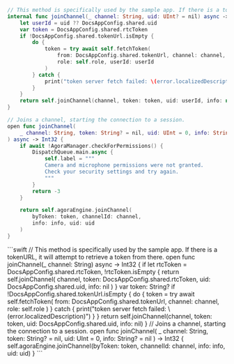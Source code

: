 
<PlatformWrapper platform="ios">

```swift
// This method is specifically used by the sample app. If there is a tokenURL, it will attempt to retrieve a token from there.
internal func joinChannel(_ channel: String, uid: UInt? = nil) async -> Int32 {
    let userId = uid ?? DocsAppConfig.shared.uid
    var token = DocsAppConfig.shared.rtcToken
    if !DocsAppConfig.shared.tokenUrl.isEmpty {
        do {
            token = try await self.fetchToken(
                from: DocsAppConfig.shared.tokenUrl, channel: channel,
                role: self.role, userId: userId
            )
        } catch {
            print("token server fetch failed: \(error.localizedDescription)")
        }
    }
    return self.joinChannel(channel, token: token, uid: userId, info: nil)
}

// Joins a channel, starting the connection to a session.
open func joinChannel(
    _ channel: String, token: String? = nil, uid: UInt = 0, info: String? = nil
) async -> Int32 {
    if await !AgoraManager.checkForPermissions() {
        DispatchQueue.main.async {
            self.label = """
            Camera and microphone permissions were not granted.
            Check your security settings and try again.
            """
        }
        return -3
    }

    return self.agoraEngine.joinChannel(
        byToken: token, channelId: channel,
        info: info, uid: uid
    )
}
```

</PlatformWrapper>

<PlatformWrapper platform="macos">
```swift
// This method is specifically used by the sample app. If there is a tokenURL, it will attempt to retrieve a token from there.
open func joinChannel(_ channel: String) async -> Int32 {
    if let rtcToken = DocsAppConfig.shared.rtcToken, !rtcToken.isEmpty {
        return self.joinChannel(
            channel, token: DocsAppConfig.shared.rtcToken,
            uid: DocsAppConfig.shared.uid, info: nil
        )
    }
    var token: String?
    if !DocsAppConfig.shared.tokenUrl.isEmpty {
        do {
            token = try await self.fetchToken(
                from: DocsAppConfig.shared.tokenUrl, channel: channel, role: self.role
            )
        } catch {
            print("token server fetch failed: \(error.localizedDescription)")
        }
    }
    return self.joinChannel(channel, token: token, uid: DocsAppConfig.shared.uid, info: nil)
}
// Joins a channel, starting the connection to a session.
open func joinChannel(
    _ channel: String, token: String? = nil, uid: UInt = 0, info: String? = nil
) -> Int32 {
    self.agoraEngine.joinChannel(byToken: token, channelId: channel, info: info, uid: uid)
}
```
</PlatformWrapper>

